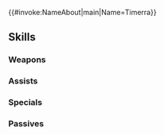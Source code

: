 {{#invoke:NameAbout|main|Name=Timerra}}{{HeroPage Tabs}}
{{Hero Infobox
|Name=Timerra
|Title=Desert Warrior
|WeaponType=Blue Lance
|MoveType=Infantry
|Origin=Fire Emblem Engage
|Gender=Female
|actorEN=Dani Chambers
|actorJP=小清水亜美
|artist=創-taro
|additionDate=September 17, 2024
|releaseDate=September 17, 2024
|cv1=14
|cv2=500200
|TagID=響心ミスティラ
|InternalID=1142
|Properties=attuned,hat
|description=Crown princess of Solm, the Queendom of Freedom. Bubbly and outgoing, she is known for being accessible and approachable by all. Appears in Fire Emblem Engage.
}}
{{Stats Page
|Lv1HP=18|Lv1ATK=8|Lv1SPD=14|Lv1DEF=8|Lv1RES=9
|GRHP=50|GRATK=60|GRSPD=75|GRDEF=90|GRRES=50
}}
==Skills==
===Weapons===
{{Weapons Table
|weapon1=Iron Lance
|weapon1Default=1
|weapon1Unlock=1
|weapon2=Steel Lance
|weapon2Default=2
|weapon2Unlock=2
|weapon3=Silver Lance
|weapon3Default=4
|weapon3Unlock=3
|weapon4=Desert Spear
|weapon4Default=5
|weapon4Unlock=5
}}
===Assists===
{{Assists Table}}
===Specials===
{{Specials Table
|special1=Glowing Ember
|special1Default=4
|special1Unlock=3
|special2=Ignis
|special2Unlock=4
|special3=Sandstorm
|special3Unlock=5
}}
===Passives===
{{Passives Table
|passiveA1=Spd/Def Finish 1
|passiveA2=Spd/Def Finish 2
|passiveA3=Spd/Def Finish 3
|passiveA4=Spd/Def Finish 4
|passiveA1Unlock=2
|passiveA2Unlock=3
|passiveA3Unlock=4
|passiveA4Unlock=5
|passiveB1=Laguz Friend 1
|passiveB2=Laguz Friend 2
|passiveB3=Laguz Friend 3
|passiveB4=Laguz Friend 4
|passiveB1Unlock=2
|passiveB2Unlock=3
|passiveB3Unlock=4
|passiveB4Unlock=5
|passiveC1=Breath of Life 1
|passiveC2=Breath of Life 2
|passiveC3=Breath of Life 3
|passiveC4=Breath of Life 4
|passiveC1Unlock=2
|passiveC2Unlock=3
|passiveC3Unlock=4
|passiveC4Unlock=5
|passiveX1=Time Pulse Echo
|passiveX1Unlock=5
}}
{{Heroes Navbox}}